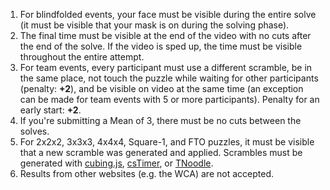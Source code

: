 1. For blindfolded events, your face must be visible during the entire solve (it must be visible that your mask is on
   during the solving phase).
2. The final time must be visible at the end of the video with no cuts after the end of the solve. If the video is sped
   up, the time must be visible throughout the entire attempt.
3. For team events, every participant must use a different scramble, be in the same place, not touch the puzzle while
   waiting for other participants (penalty: **+2**), and be visible on video at the same time (an exception can be made
   for team events with 5 or more participants). Penalty for an early start: **+2**.
4. If you're submitting a Mean of 3, there must be no cuts between the solves.
5. For 2x2x2, 3x3x3, 4x4x4, Square-1, and FTO puzzles, it must be visible that a new scramble was generated and applied.
   Scrambles must be generated with [cubing.js](https://experiments.cubing.net/cubing.js/mark3/),
   [csTimer](https://cstimer.net/), or [TNoodle](https://www.worldcubeassociation.org/regulations/scrambles/).
6. Results from other websites (e.g. the WCA) are not accepted.
